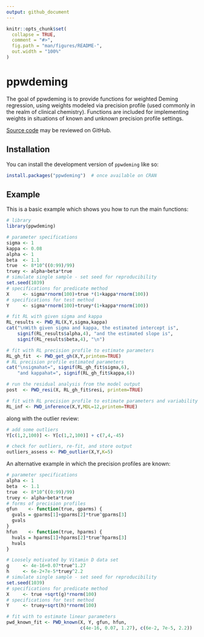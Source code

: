 ```yaml
---
output: github_document
---
```


<!-- README.md is generated from README.Rmd. Please edit that file -->

```r
knitr::opts_chunk$set(
  collapse = TRUE,
  comment = "#>",
  fig.path = "man/figures/README-",
  out.width = "100%"
)
```

# ppwdeming

The goal of ppwdeming is to provide functions for weighted Deming regression, using weights modeled via precision profile
(used commonly in the realm of clinical chemistry). 
Functions are included for implementing weights in situations of known and unknown precision profile settings.

[Source code](https://github.com/jjkraker/ppwdeming) may be reviewed on GitHub.

## Installation

You can install the development version of `ppwdeming` like so:

``` r
install.packages("ppwdeming")  # once available on CRAN
```

## Example

This is a basic example which shows you how to run the main functions:

``` r
# library
library(ppwdeming)

# parameter specifications
sigma <- 1
kappa <- 0.08
alpha <- 1
beta  <- 1.1
true  <- 8*10^((0:99)/99)
truey <- alpha+beta*true
# simulate single sample - set seed for reproducibility
set.seed(1039)
# specifications for predicate method
X     <- sigma*rnorm(100)+true *(1+kappa*rnorm(100))
# specifications for test method
Y     <- sigma*rnorm(100)+truey*(1+kappa*rnorm(100))

# fit RL with given sigma and kappa
RL_results <- PWD_RL(X,Y,sigma,kappa)
cat("\nWith given sigma and kappa, the estimated intercept is",
    signif(RL_results$alpha,4), "and the estimated slope is",
    signif(RL_results$beta,4), "\n")

# fit with RL precision profile to estimate parameters
RL_gh_fit  <- PWD_get_gh(X,Y,printem=TRUE)
# RL precision profile estimated parameters
cat("\nsigmahat=", signif(RL_gh_fit$sigma,6),
    "and kappahat=", signif(RL_gh_fit$kappa,6))

# run the residual analysis from the model output
post  <- PWD_resi(X, RL_gh_fit$resi, printem=TRUE)

# fit with RL precision profile to estimate parameters and variability
RL_inf <- PWD_inference(X,Y,MDL=12,printem=TRUE)
```

along with the outlier review:

``` r
# add some outliers
Y[c(1,2,100)] <- Y[c(1,2,100)] + c(7,4,-45)

# check for outliers, re-fit, and store output
outliers_assess <- PWD_outlier(X,Y,K=5)
```

An alternative example in which the precision profiles are known:

``` r
# parameter specifications
alpha <- 1
beta  <- 1.1
true  <- 8*10^((0:99)/99)
truey <- alpha+beta*true
# forms of precision profiles
gfun    <- function(true, gparms) {
  gvals = gparms[1]+gparms[2]*true^gparms[3]
  gvals
}
hfun    <- function(true, hparms) {
  hvals = hparms[1]+hparms[2]*true^hparms[3]
  hvals
}

# Loosely motivated by Vitamin D data set
g     <- 4e-16+0.07*true^1.27
h     <- 6e-2+7e-5*truey^2.2
# simulate single sample - set seed for reproducibility
set.seed(1039)
# specifications for predicate method
X     <- true +sqrt(g)*rnorm(100)
# specifications for test method
Y     <- truey+sqrt(h)*rnorm(100)

# fit with to estimate linear parameters
pwd_known_fit <- PWD_known(X, Y, gfun, hfun,
                           c(4e-16, 0.07, 1.27), c(6e-2, 7e-5, 2.2))

```

<!-- You'll still need to render `README.Rmd` regularly, to keep `README.md` up-to-date.
`devtools::build_readme()` is handy for this. -->
<!-- In that case, don't forget to commit and push the resulting figure files, so they display on GitHub and CRAN. -->
